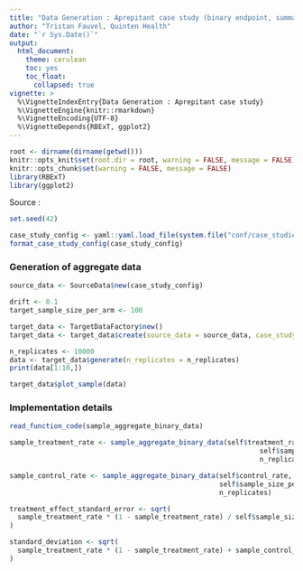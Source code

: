 ---
title: "Data Generation : Aprepitant case study (binary endpoint, summary measure as rate difference)" 
author: "Tristan Fauvel, Quinten Health"
date: "`r Sys.Date()`"
output: 
  html_document:
    theme: cerulean
    toc: yes
    toc_float:
      collapsed: true
vignette: >
  %\VignetteIndexEntry{Data Generation : Aprepitant case study}
  %\VignetteEngine{knitr::rmarkdown}
  %\VignetteEncoding{UTF-8}
  %\VignetteDepends{RBExT, ggplot2}
---

```{r setup, warning=F, message=F, include=FALSE}
root <- dirname(dirname(getwd()))
knitr::opts_knit$set(root.dir = root, warning = FALSE, message = FALSE)
knitr::opts_chunk$set(warning = FALSE, message = FALSE)
library(RBExT)
library(ggplot2)
```

Source : 
 
```{r}
set.seed(42)

case_study_config <- yaml::yaml.load_file(system.file("conf/case_studies/aprepitant.yml", package = "RBExT"))
format_case_study_config(case_study_config)
```

### Generation of aggregate data

```{r}
source_data <- SourceData$new(case_study_config)

drift <- 0.1
target_sample_size_per_arm <- 100

target_data <- TargetDataFactory$new()
target_data <- target_data$create(source_data = source_data, case_study_config = case_study_config, target_sample_size_per_arm = target_sample_size_per_arm, treatment_drift = drift, summary_measure_likelihood = source_data$summary_measure_likelihood)
```

```{r}
n_replicates <- 10000
data <- target_data$generate(n_replicates = n_replicates)
print(data[1:10,])
```
```{r}
target_data$plot_sample(data)
```

### Implementation details


```{r}
read_function_code(sample_aggregate_binary_data)
```

```{r, eval = FALSE}
sample_treatment_rate <- sample_aggregate_binary_data(self$treatment_rate,
                                                              self$sample_size_per_arm,
                                                              n_replicates)

sample_control_rate <- sample_aggregate_binary_data(self$control_rate,
                                                    self$sample_size_per_arm,
                                                    n_replicates)

treatment_effect_standard_error <- sqrt(
  sample_treatment_rate * (1 - sample_treatment_rate) / self$sample_size_control + sample_control_rate * (1 - sample_control_rate) / self$sample_size_treatment
)

standard_deviation <- sqrt(
  sample_treatment_rate * (1 - sample_treatment_rate) + sample_control_rate * (1 - sample_control_rate)
)
```
